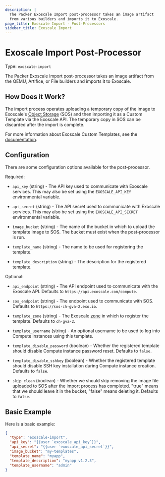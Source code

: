 ```yaml
---
description: |
  The Packer Exoscale Import post-processor takes an image artifact
  from various builders and imports it to Exoscale.
page_title: Exoscale Import - Post-Processors
sidebar_title: Exoscale Import
---
```


# Exoscale Import Post-Processor

Type: `exoscale-import`

The Packer Exoscale Import post-processor takes an image artifact from
the QEMU, Artifice, or File builders and imports it to Exoscale.

## How Does it Work?

The import process operates uploading a temporary copy of the image to
Exoscale's [Object Storage](https://www.exoscale.com/object-storage/) (SOS)
and then importing it as a Custom Template via the Exoscale API. The
temporary copy in SOS can be discarded after the import is complete.

For more information about Exoscale Custom Templates, see the
[documentation](https://community.exoscale.com/documentation/compute/custom-templates/).

## Configuration

There are some configuration options available for the post-processor.

Required:

- `api_key` (string) - The API key used to communicate with Exoscale
  services. This may also be set using the `EXOSCALE_API_KEY` environmental
  variable.

- `api_secret` (string) - The API secret used to communicate with Exoscale
  services. This may also be set using the `EXOSCALE_API_SECRET`
  environmental variable.

- `image_bucket` (string) - The name of the bucket in which to upload the
  template image to SOS. The bucket must exist when the post-processor is
  run.

- `template_name` (string) - The name to be used for registering the template.

- `template_description` (string) - The description for the registered template.

Optional:

- `api_endpoint` (string) - The API endpoint used to communicate with the
  Exoscale API. Defaults to `https://api.exoscale.com/compute`.

- `sos_endpoint` (string) - The endpoint used to communicate with SOS.
  Defaults to `https://sos-ch-gva-2.exo.io`.

- `template_zone` (string) - The Exoscale [zone](https://www.exoscale.com/datacenters/)
  in which to register the template. Defaults to `ch-gva-2`.

- `template_username` (string) - An optional username to be used to log into
  Compute instances using this template.

- `template_disable_password` (boolean) - Whether the registered template
  should disable Compute instance password reset. Defaults to `false`.

- `template_disable_sshkey` (boolean) - Whether the registered template
  should disable SSH key installation during Compute instance creation.
  Defaults to `false`.

- `skip_clean` (boolean) - Whether we should skip removing the image file
  uploaded to SOS after the import process has completed. "true" means that
  we should leave it in the bucket, "false" means deleting it.
  Defaults to `false`.

## Basic Example

Here is a basic example:

```json
{
  "type": "exoscale-import",
  "api_key": "{{user `exoscale_api_key`}}",
  "api_secret": "{{user `exoscale_api_secret`}}",
  "image_bucket": "my-templates",
  "template_name": "myapp",
  "template_description": "myapp v1.2.3",
  "template_username": "admin"
}
```

